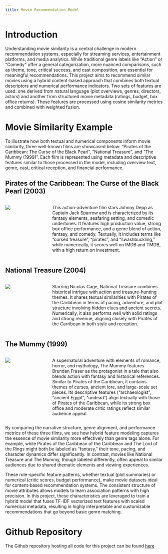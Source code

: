 ```yaml
---
title: Movie Recommendation Model
---
```


# Introduction

Understanding movie similarity is a central challenge in modern recommendation systems, especially for streaming services, entertainment platforms, and media analytics. While traditional genre labels like “Action” or “Comedy” offer a general categorization, more nuanced comparisons, such as theme, tone, critical success, and cast composition, are essential for meaningful recommendations. This project aims to recommend similar movies using a hybrid content-based approach that combines both textual descriptors and numerical performance indicators. Two sets of features are used: one derived from natural language (plot overviews, genres, directors, actors) and another from structured movie metadata (ratings, budget, box office returns). These features are processed using cosine similarity metrics and combined with weighted fusion.

# Movie Similarity Example

To illustrate how both textual and numerical components inform movie similarity, three well-known films are showcased below:
“Pirates of the Caribbean: The Curse of the Black Pearl”, “National Treasure”, and “The Mummy (1999)”. Each film is represented using metadata and descriptive features similar to those processed in the model, including overview text, genre, cast, critical reception, and financial performance.

## Pirates of the Caribbean: The Curse of the Black Pearl (2003)

::: {.columns}

::: {.column width="20%"}
![](./img/pirates.webp)
:::

::: {.column width="3%"}
&nbsp;
:::

::: {.column width="75%"}
This action-adventure film stars Johnny Depp as Captain Jack Sparrow and is characterized by its fantasy elements, seafaring setting, and comedic undertones. It features high production value, strong box office performance, and a genre blend of action, fantasy, and comedy. Textually, it includes terms like “cursed treasure”, “pirates”, and “swashbuckling,” while numerically, it scores well on IMDB and TMDB, with a high return on investment.
:::

:::


## National Treasure (2004)

::: {.columns}

::: {.column width="20%"}
![](./img/national_treasure.webp)
:::

::: {.column width="3%"}
&nbsp;
:::

::: {.column width="75%"}
Starring Nicolas Cage, National Treasure combines historical intrigue with action and treasure-hunting themes. It shares textual similarities with Pirates of the Caribbean in terms of pacing, adventure, and plot structure involving hidden clues and ancient secrets. Numerically, it also performs well with solid ratings and strong revenue, aligning closely with Pirates of the Carribean in both style and reception.
:::

:::


## The Mummy (1999)

::: {.columns}

::: {.column width="20%"}
![](./img/mummy.webp)
:::

::: {.column width="3%"}
&nbsp;
:::

::: {.column width="75%"}
A supernatural adventure with elements of romance, horror, and mythology, The Mummy features Brendan Fraser as the protagonist in a tale that also blends action with fantasy and historical references. Similar to Pirates of the Caribbean, it contains themes of curses, ancient lore, and large-scale set pieces. Its descriptive features (“archaeologist”, “ancient Egypt”, “undead”) align textually with those of Pirates of the Caribbean, while its strong box office and moderate critic ratings reflect similar audience appeal.
:::

:::

By comparing the narrative structure, genre alignment, and performance metrics of these three films, we see how hybrid feature modeling captures the essence of movie similarity more effectively than genre tags alone. For example, while Pirates of the Caribbean of the Caribbean and The Lord of the Rings might both be labeled as “fantasy,” their tone, pacing, and character dynamics differ significantly. In contrast, movies like National Treasure and The Mummy, though labeled differently, often appeal to similar audiences due to shared thematic elements and viewing experiences.

These role-specific feature patterns, whether textual (plot summaries) or numerical (critic scores, budget performance), make movie datasets ideal for content-based recommendation systems. The consistent structure of movie attributes allows models to learn association patterns with high precision. In this project, these characteristics are leveraged to train a hybrid model that fuses TF-IDF vectorized text features with scaled numerical metadata, resulting in highly interpretable and customizable recommendations that go beyond basic genre matching.

# Github Repository

The Github repository hosting all code for this project can be found [here]([Movie-Recommendation-Model](https://github.com/dcorc7/Movie-Recommendation-Model))